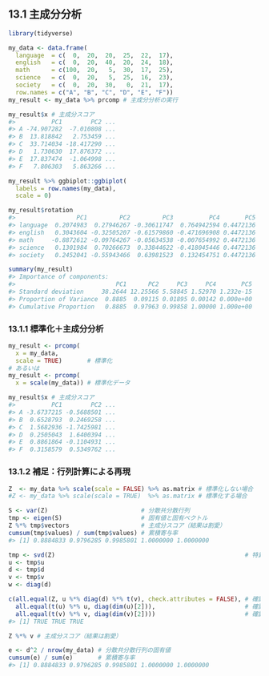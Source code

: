 ## 13.1 主成分分析

```r
library(tidyverse)

my_data <- data.frame(
  language  = c(  0,  20,  20,  25,  22,  17),
  english   = c(  0,  20,  40,  20,  24,  18),
  math      = c(100,  20,   5,  30,  17,  25),
  science   = c(  0,  20,   5,  25,  16,  23),
  society   = c(  0,  20,  30,   0,  21,  17),
  row.names = c("A", "B", "C", "D", "E", "F"))
my_result <- my_data %>% prcomp # 主成分分析の実行
```

```r
my_result$x # 主成分スコア
#>          PC1        PC2 ...
#> A -74.907282  -7.010808 ...
#> B  13.818842   2.753459 ...
#> C  33.714034 -18.417290 ...
#> D   1.730630  17.876372 ...
#> E  17.837474  -1.064998 ...
#> F   7.806303   5.863266 ...
```

```r
my_result %>% ggbiplot::ggbiplot(
  labels = row.names(my_data),
  scale = 0)
```

```r
my_result$rotation
#>                 PC1         PC2         PC3          PC4       PC5
#> language  0.2074983  0.27946267 -0.30611747  0.764942594 0.4472136
#> english   0.3043604 -0.32505207 -0.61579860 -0.471696908 0.4472136
#> math     -0.8872612 -0.09764267 -0.05634538 -0.007654992 0.4472136
#> science   0.1301984  0.70266673  0.33844622 -0.418045446 0.4472136
#> society   0.2452041 -0.55943466  0.63981523  0.132454751 0.4472136
```

```r
summary(my_result)
#> Importance of components:
#>                            PC1      PC2     PC3     PC4       PC5
#> Standard deviation     38.2644 12.25566 5.58845 1.52970 1.232e-15
#> Proportion of Variance  0.8885  0.09115 0.01895 0.00142 0.000e+00
#> Cumulative Proportion   0.8885  0.97963 0.99858 1.00000 1.000e+00
```

### 13.1.1 標準化＋主成分分析

```r
my_result <- prcomp(
  x = my_data,
  scale = TRUE)       # 標準化
# あるいは
my_result <- prcomp(
  x = scale(my_data)) # 標準化データ

my_result$x # 主成分スコア
#>          PC1        PC2 ...
#> A -3.6737215 -0.5688501 ...
#> B  0.6528793  0.2469258 ...
#> C  1.5682936 -1.7425981 ...
#> D  0.2505043  1.6400394 ...
#> E  0.8861864 -0.1104931 ...
#> F  0.3158579  0.5349762 ...
```

### 13.1.2 補足：行列計算による再現

```r
Z  <- my_data %>% scale(scale = FALSE) %>% as.matrix # 標準化しない場合
#Z <- my_data %>% scale(scale = TRUE)  %>% as.matrix # 標準化する場合

S <- var(Z)                          # 分散共分散行列
tmp <- eigen(S)                      # 固有値と固有ベクトル
Z %*% tmp$vectors                    # 主成分スコア（結果は割愛）
cumsum(tmp$values) / sum(tmp$values) # 累積寄与率
#> [1] 0.8884833 0.9796285 0.9985801 1.0000000 1.0000000
```

```r
tmp <- svd(Z)                                                     # 特異値分解
u <- tmp$u
d <- tmp$d
v <- tmp$v
w <- diag(d)

c(all.equal(Z, u %*% diag(d) %*% t(v), check.attributes = FALSE), # 確認1
  all.equal(t(u) %*% u, diag(dim(u)[2])),                         # 確認2
  all.equal(t(v) %*% v, diag(dim(v)[2])))                         # 確認3
#> [1] TRUE TRUE TRUE

Z %*% v # 主成分スコア（結果は割愛）

e <- d^2 / nrow(my_data) # 分散共分散行列の固有値
cumsum(e) / sum(e)       # 累積寄与率
#> [1] 0.8884833 0.9796285 0.9985801 1.0000000 1.0000000
```

